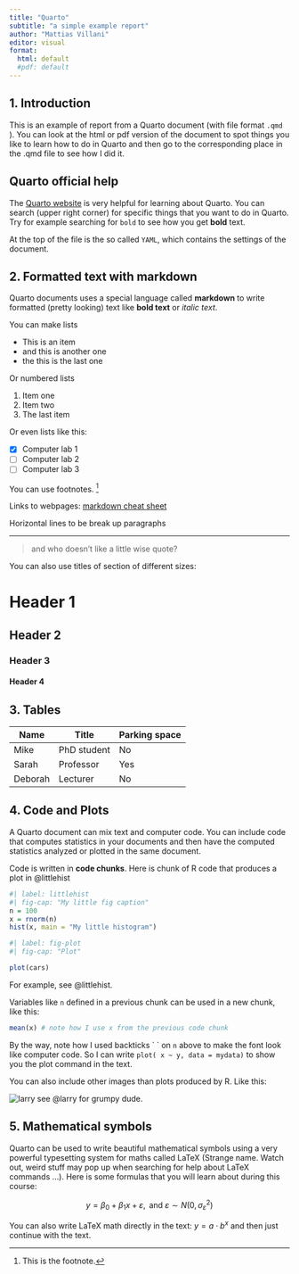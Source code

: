 ```yaml
---
title: "Quarto"
subtitle: "a simple example report"
author: "Mattias Villani"
editor: visual
format:
  html: default
  #pdf: default
---
```


## 1. Introduction

This is an example of report from a Quarto document (with file format `.qmd` ). You can look at the html or pdf version of the document to spot things you like to learn how to do in Quarto and then go to the corresponding place in the .qmd file to see how I did it.

::: callout-tip
## Quarto official help

The [Quarto website](https://quarto.org/docs/guide/) is very helpful for learning about Quarto. You can search (upper right corner) for specific things that you want to do in Quarto. Try for example searching for `bold` to see how you get **bold** text.
:::

At the top of the file is the so called `YAML`, which contains the settings of the document.

## 2. Formatted text with markdown

Quarto documents uses a special language called **markdown** to write formatted (pretty looking) text like **bold text** or *italic text*.

You can make lists

-   This is an item
-   and this is another one
-   the this is the last one

Or numbered lists

1.  Item one
2.  Item two
3.  The last item

Or even lists like this:

-   [x] Computer lab 1
-   [ ] Computer lab 2
-   [ ] Computer lab 3

You can use footnotes. [^1]

[^1]: This is the footnote.

Links to webpages: [markdown cheat sheet](https://www.markdownguide.org/cheat-sheet/)

Horizontal lines to be break up paragraphs

------------------------------------------------------------------------

> and who doesn't like a little wise quote?

You can also use titles of section of different sizes:

# Header 1

## Header 2

### Header 3

#### Header 4

## 3. Tables

| Name    | Title       | Parking space |
|---------|-------------|---------------|
| Mike    | PhD student | No            |
| Sarah   | Professor   | Yes           |
| Deborah | Lecturer    | No            |

## 4. Code and Plots

A Quarto document can mix text and computer code. You can include code that computes statistics in your documents and then have the computed statistics analyzed or plotted in the same document.

Code is written in **code chunks**. Here is chunk of R code that produces a plot in @littlehist

```r
#| label: littlehist
#| fig-cap: "My little fig caption"
n = 100
x = rnorm(n)
hist(x, main = "My little histogram")
```

```r
#| label: fig-plot
#| fig-cap: "Plot"

plot(cars)
```

For example, see @littlehist.

Variables like `n` defined in a previous chunk can be used in a new chunk, like this:

```r
mean(x) # note how I use x from the previous code chunk
```

By the way, note how I used backticks \` \` on `n` above to make the font look like computer code. So I can write `plot( x ~ y, data = mydata)` to show you the plot command in the text.

You can also include other images than plots produced by R. Like this:

![larry](/misc/larry.png){#larry}
see @larry for grumpy dude.

## 5. Mathematical symbols

Quarto can be used to write beautiful mathematical symbols using a very powerful typesetting system for maths called LaTeX (Strange name. Watch out, weird stuff may pop up when searching for help about LaTeX commands ...). Here is some formulas that you will learn about during this course:

$$
y = \beta_0 + \beta_1 x + \varepsilon, \text{ and } \varepsilon \sim N(0,\sigma^2_{\varepsilon})
$$

You can also write LaTeX math directly in the text: $y=a\cdot b^x$ and then just continue with the text.

